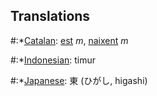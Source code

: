 ==Translations==

#:*[[Catalan]]: [[est]] ''m'', [[naixent]] ''m''
#:*[[Indonesian]]: timur
#:*[[Japanese]]: 東 (ひがし, higashi)